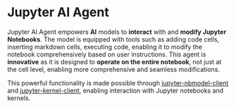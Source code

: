 # Jupyter AI Agent

Jupyter AI Agent empowers **AI** models to **interact** with and **modify Jupyter Notebooks**. The model is equipped with tools such as adding code cells, inserting markdown cells, executing code, enabling it to modify the notebook comprehensively based on user instructions. This agent is **innovative** as it is designed to **operate on the entire notebook**, not just at the cell level, enabling more comprehensive and seamless modifications.

This powerful functionality is made possible through [jupyter-nbmodel-client](https://github.com/datalayer/jupyter-nbmodel-client) and [jupyter-kernel-client](https://github.com/datalayer/jupyter-kernel-client), enabling interaction with Jupyter notebooks and kernels.
